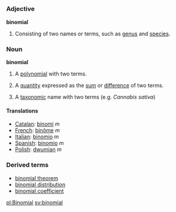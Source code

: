 =={{en}}==

===Adjective===
'''binomial''' {{notcomp}}

# Consisting of two names or terms, such as [[genus]] and [[species]].

===Noun===
{{wikipedia}}
'''binomial'''
# {{mathematics}} A [[polynomial]] with two terms.
# {{mathematics}} A [[quantity]] expressed as the [[sum]] or [[difference]] of two terms.
# {{biology}} A [[taxonomic]] name with two terms (e.g. ''Cannabis sativa'')

====Translations====
*[[Catalan]]: [[binomi]] ''m''
*[[French]]: [[binôme]] ''m''
*[[Italian]]: [[binomio]] ''m''
*[[Spanish]]: [[binomio]] ''m''
*[[Polish]]: [[dwumian]] ''m''

===Derived terms===
*[[binomial theorem]]
*[[binomial distribution]]
*[[binomial coefficient]]

[[pl:Binomial]]
[[sv:binomial]]
